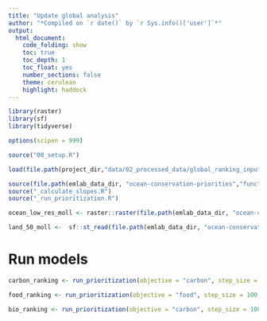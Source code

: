 ```yaml
---
title: "Update global analysis"
author: "*Compiled on `r date()` by `r Sys.info()['user']`*"
output: 
  html_document:
    code_folding: show
    toc: true
    toc_depth: 1
    toc_float: yes
    number_sections: false
    theme: cerulean
    highlight: haddock
---
```


```r
library(raster)
library(sf)
library(tidyverse)

options(scipen = 999)

source("00_setup.R")

load(file.path(project_dir,"data/02_processed_data/global_ranking_inputs.RData"))

source(file.path(emlab_data_dir, "ocean-conservation-priorities","functions", "food_provision_foos.R"))
source("_calculate_slopes.R")
source("_run_prioritization.R")

ocean_low_res_moll <- raster::raster(file.path(emlab_data_dir, "ocean-conservation-priorities", "inputs", "ocean_low_res_moll.tif"))

land_50_moll <-  sf::st_read(file.path(emlab_data_dir, "ocean-conservation-priorities", "inputs","land_50_moll.gpkg"))
```

# Run models

```r
carbon_ranking <- run_prioritization(objective = "carbon", step_size = 10)

food_ranking <- run_prioritization(objective = "food", step_size = 100, effort_assumption = 2)

bio_ranking <- run_prioritization(objective = "carbon", step_size = 100)
```

